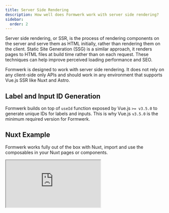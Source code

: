 ```yaml
---
title: Server Side Rendering
description: How well does Formwerk work with server side rendering?
sidebar:
  order: 2
---
```


Server side rendering, or SSR, is the process of rendering components on the server and serve them as HTML initially, rather than rendering them on the client. Static Site Generation (SSG) is a similar approach, it renders pages to HTML files at build time rather than on each request. These techniques can help improve perceived loading performance and SEO.

Formwerk is designed to work with server side rendering. It does not rely on any client-side only APIs and should work in any environment that supports Vue.js SSR like Nuxt and Astro.

## Label and Input ID Generation

Formwerk builds on top of `useId` function exposed by Vue.js `>= v3.5.0` to generate unique IDs for labels and inputs. This is why Vue.js `v3.5.0` is the minimum required version for Formwerk.

## Nuxt Example

Formwerk works fully out of the box with Nuxt, import and use the composables in your Nuxt pages or components.

<iframe src="https://stackblitz.com/edit/nuxt-starter-ppdb67?ctl=1&embed=1&file=app.vue&hideNavigation=1" />
